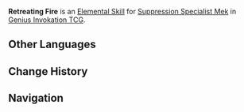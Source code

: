 {{Genius Invokation TCG Skill Infobox
|id         = 30072
|image      = Retreating Fire Character Card Skill.png
|type       = Elemental Skill
|character  = Suppression Specialist Mek
|matching   = 3
|effect     = Deals 3 '''Physical DMG''', switches your character to the next character.
|order      = 2
}}
'''Retreating Fire''' is an [[Character Card Elemental Skill|Elemental Skill]] for [[Suppression Specialist Mek (Character Card)|Suppression Specialist Mek]] in [[Genius Invokation TCG]].

==Other Languages==
{{Other Languages
|en      = Retreating Fire
|zhs     = 后撤射击
|zhs_rm  = 
|zht     = 後撤射擊
|zht_rm  = 
|zh_tl   = 
|ja      = 後退射撃
|ja_rm   = Koutai Shageki
|ja_tl   = Retreating Fire
|ko      = 후퇴 사격
|ko_rm   = 
|ko_tl   = 
|es      = Disparo de retirada
|es_tl   = Retreating Shot
|fr      = Tir de retraite
|fr_tl   = Retreating Shot
|ru      = Прикрывающий огонь
|ru_tl   = 
|th      = Retreating Fire
|vi      = Xạ Kích Rút Lui
|vi_tl   = 
|de      = Schüsse beim Rückzug
|de_tl   = Shots During Retreat
|id      = Retreating Fire
|pt      = Disparo de Retirada
|pt_tl   = 
|tr      = Geri Çekilme Ateşi
|tr_tl   = 
|it      = Fuoco di ritirata
|it_tl   = 
}}

==Change History==
{{Change History|4.3}}

==Navigation==
{{Genius Invokation TCG Skill Navbox|Suppression Specialist Mek}}